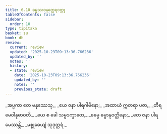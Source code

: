 ```yaml
---
title: 6.10 ဓမ္မဿဝနတ္ထေရဝတ္ထု
tableOfContents: false
sidebar:
  order: 10
type: tipitaka
basket: su
book: dh
review:
  current: review
  updated: '2025-10-23T09:13:36.766236'
  updated_by: ''
  notes: ''
  history:
  - state: review
    date: '2025-10-23T09:13:36.766236'
    updated_by: ''
    notes: ''
    previous_state: draft
---
```



<ReviewStatus review={frontmatter.review} showDetails={true} />

<HypothesisAnnotation frontmatter={frontmatter} />

<DynamicBreadcrumb />

<Division number="85" book="dh" e="ch" v="18" p="25">

<Paragraph number="91" type="verses" book="dh">
_အပ္ပကာ တေ မနုဿေသု,_  
_ယေ ဇနာ ပါရဂါမိနော;_  
_အထာယံ ဣတရာ ပဇာ,_  
_တီရမေဝါနုဓာဝတိ._  

</Paragraph>

</Division>
<Division number="86" book="dh" e="ch" v="18" p="25">

<Paragraph number="92" type="verses" book="dh">
_ယေ စ ခေါ သမ္မဒက္ခာတေ,_  
_ဓမ္မေ ဓမ္မာနုဝတ္တိနော;_  
_တေ ဇနာ ပါရမေဿန္တိ,_  
_မစ္စုဓေယျံ သုဒုတ္တရံ._
</Paragraph>
</Division>